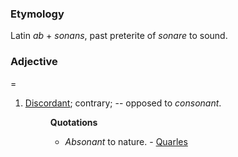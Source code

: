 ===Etymology===
Latin ''ab'' + ''sonans'', past preterite of ''sonare'' to sound.
===Adjective====
#[[Discordant]]; contrary; -- opposed to ''consonant''.
#:'''Quotations'''
#:*''Absonant'' to nature. - [[Quarles]]
